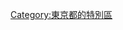 {{東京都區部行政區劃分類導航|}}
{{DEFAULTSORT:Chiodaku}}
{{Commonscat|Chiyoda, Tokyo}}

[[Category:東京都的特別區|Category:東京都的特別區]]